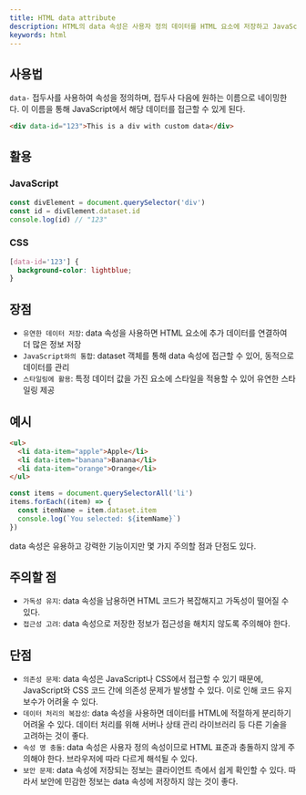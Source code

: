 ```yaml
---
title: HTML data attribute
description: HTML의 data 속성은 사용자 정의 데이터를 HTML 요소에 저장하고 JavaScript나 CSS에서 접근하고 활용할 수 있는 속성이다. 이를 통해 HTML 요소에 추가 정보를 부여하고, 스크립트나 스타일링에서 이 정보를 활용할 수 있다.
keywords: html
---
```


## 사용법

`data-` 접두사를 사용하여 속성을 정의하며, 접두사 다음에 원하는 이름으로 네이밍한다. 이 이름을 통해 JavaScript에서 해당 데이터를 접근할 수 있게 된다.

```html
<div data-id="123">This is a div with custom data</div>
```

## 활용

### JavaScript

```js
const divElement = document.querySelector('div')
const id = divElement.dataset.id
console.log(id) // "123"
```

### CSS

```css
[data-id='123'] {
  background-color: lightblue;
}
```

## 장점

- `유연한 데이터 저장`: data 속성을 사용하면 HTML 요소에 추가 데이터를 연결하여 더 많은 정보 저장
- `JavaScript와의 통합`: dataset 객체를 통해 data 속성에 접근할 수 있어, 동적으로 데이터를 관리
- `스타일링에 활용`: 특정 데이터 값을 가진 요소에 스타일을 적용할 수 있어 유연한 스타일링 제공

## 예시

```html
<ul>
  <li data-item="apple">Apple</li>
  <li data-item="banana">Banana</li>
  <li data-item="orange">Orange</li>
</ul>
```

```js
const items = document.querySelectorAll('li')
items.forEach((item) => {
  const itemName = item.dataset.item
  console.log(`You selected: ${itemName}`)
})
```

data 속성은 유용하고 강력한 기능이지만 몇 가지 주의할 점과 단점도 있다.

## 주의할 점

- `가독성 유지`: data 속성을 남용하면 HTML 코드가 복잡해지고 가독성이 떨어질 수 있다.
- `접근성 고려`: data 속성으로 저장한 정보가 접근성을 해치지 않도록 주의해야 한다.

## 단점

- `의존성 문제`: data 속성은 JavaScript나 CSS에서 접근할 수 있기 때문에, JavaScript와 CSS 코드 간에 의존성 문제가 발생할 수 있다. 이로 인해 코드 유지 보수가 어려울 수 있다.
- `데이터 처리의 복잡성`: data 속성을 사용하면 데이터를 HTML에 적절하게 분리하기 어려울 수 있다. 데이터 처리를 위해 서버나 상태 관리 라이브러리 등 다른 기술을 고려하는 것이 좋다.
- `속성 명 충돌`: data 속성은 사용자 정의 속성이므로 HTML 표준과 충돌하지 않게 주의해야 한다. 브라우저에 따라 다르게 해석될 수 있다.
- `보안 문제`: data 속성에 저장되는 정보는 클라이언트 측에서 쉽게 확인할 수 있다. 따라서 보안에 민감한 정보는 data 속성에 저장하지 않는 것이 좋다.
